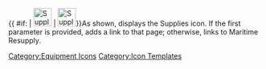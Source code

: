 {{ #if: {{{1|}}} | [[File:Supplies.png|36px|link={{{1}}}]] | [[File:Supplies.png|36px|link=Maritime Resupply]]}}<noinclude>As shown, displays the Supplies icon.  If the first parameter is provided, adds a link to that page; otherwise, links to Maritime Resupply.
[[Category:Equipment Icons]] [[Category:Icon Templates]]</noinclude>